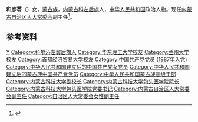 '''和彦苓'''（{{bd|1961年|6月||catIdx=He和}}）女，[[蒙古族|蒙古族]]，[[内蒙古|内蒙古]][[科左后旗|科左后旗]]人，[[中华人民共和国|中华人民共和国]]政治人物。现任[[内蒙古自治区人大常委会|内蒙古自治区人大常委会]]副主任<ref>{{cite web |title=自治区第十三届人民代表大会常务委员会主任、副主任、秘书长简历 |url=http://inews.nmgnews.com.cn/system/2018/01/30/012447436.shtml |website=内蒙古新闻网 |accessdate=2020-07-17 |date=2018-01-31 |archive-date=2020-08-02 |archive-url=https://web.archive.org/web/20200802082652/http://inews.nmgnews.com.cn/system/2018/01/30/012447436.shtml |dead-url=no }}</ref>。

== 参考资料 ==
{{Reflist}}

{{中国人物小作品}}
{{内蒙古自治区领导人}}
{{蒙古族高级干部}}

{{DEFAULTSORT:He和}}
[[Category:和姓|Y]]
[[Category:科尔沁左翼后旗人|Category:科尔沁左翼后旗人]]
[[Category:华东理工大学校友|Category:华东理工大学校友]]
[[Category:兰州大学校友|Category:兰州大学校友]]
[[Category:首都经济贸易大学校友|Category:首都经济贸易大学校友]]
[[Category:中国共产党党员_(1987年入党)|Category:中国共产党党员 (1987年入党)]]
[[Category:中华人民共和国建立后的中国共产党女党员|Category:中华人民共和国建立后的中国共产党女党员]]
[[Category:中华人民共和国建立后的蒙古族中国共产党党员|Category:中华人民共和国建立后的蒙古族中国共产党党员]]
[[Category:中华人民共和国蒙古族高级干部|Category:中华人民共和国蒙古族高级干部]]
[[Category:内蒙古科技大学副校长|Category:内蒙古科技大学副校长]]
[[Category:内蒙古科技大学包头医学院院长|Category:内蒙古科技大学包头医学院院长]]
[[Category:内蒙古科技大学包头医学院党委书记|Category:内蒙古科技大学包头医学院党委书记]]
[[Category:内蒙古自治区人大常委会副主任|Category:内蒙古自治区人大常委会副主任]]
[[Category:自治区人大常委会女性副主任|Category:自治区人大常委会女性副主任]]